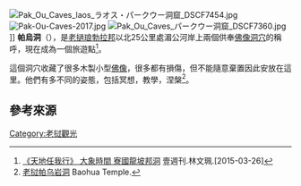 [[File:Pak_Ou_Caves_laos_ラオス・パークウー洞窟_DSCF7454.jpg|thumb]]
[[File:Pak-Ou-Caves-2017.jpg|thumb]]
[[File:Pak_Ou_Caves_パークウー洞窟_DSCF7360.jpg|thumb]]]]
'''帕烏洞'''（{{lang-en|Pak Ou}}），是[[老撾|老撾]][[琅勃拉邦|琅勃拉邦]]以北25公里處湄公河岸上兩個供奉[[佛像|佛像]][[洞穴|洞穴]]的稱呼，現在成為一個旅遊點<ref>[http://www.nextmag.com.tw/realtimenews/news/16950662 《天地任我行》 大象時間 寮國龍坡邦洞] {{Wayback|url=http://www.nextmag.com.tw/realtimenews/news/16950662 |date=20171215111559 }}壹週刊.林文珮.[2015-03-26]</ref>。

這個洞穴收藏了很多木製小型[[佛像|佛像]]，很多都有損傷，但不能隨意棄置因此安放在這里。他們有多不同的姿態，包括冥想，教學，涅槃<ref>[http://www.baohuasi.org/gnews/2009114/2009114177243.html 老挝帕乌岩洞] {{Wayback|url=http://www.baohuasi.org/gnews/2009114/2009114177243.html |date=20171215053435 }}Baohua Temple.</ref>。

== 參考來源 ==
{{reflist}}

{{老挝小作品}}
[[Category:老挝觀光|Category:老挝觀光]]